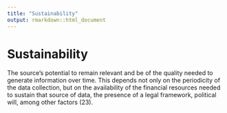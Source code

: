 ```yaml
---
title: "Sustainability"
output: rmarkdown::html_document
---
```


# Sustainability

The  source’s potential to remain relevant  and be of the quality needed to generate  information over  time. This depends  not only on the periodicity of the  data  collection, but on the availability of  the financial resources needed to sustain  that source of  data, the presence of a  legal  framework, political  will, among  other factors (23).
